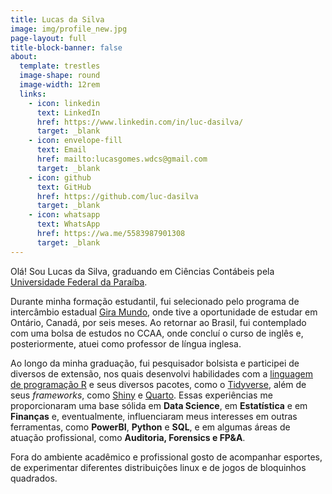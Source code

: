 ```yaml
---
title: Lucas da Silva
image: img/profile_new.jpg
page-layout: full
title-block-banner: false
about:
  template: trestles
  image-shape: round
  image-width: 12rem
  links: 
    - icon: linkedin
      text: LinkedIn
      href: https://www.linkedin.com/in/luc-dasilva/
      target: _blank
    - icon: envelope-fill
      text: Email
      href: mailto:lucasgomes.wdcs@gmail.com
      target: _blank
    - icon: github
      text: GitHub
      href: https://github.com/luc-dasilva
      target: _blank
    - icon: whatsapp
      text: WhatsApp
      href: https://wa.me/5583987901308
      target: _blank
---
```


Olá! Sou Lucas da Silva, graduando em Ciências Contábeis pela [Universidade Federal da Paraíba](https://www.ufpb.br/){.external target="_blank"}.

Durante minha formação estudantil, fui selecionado pelo programa de intercâmbio estadual [Gira Mundo](https://paraiba.pb.gov.br/diretas/secretaria-da-educacao/programas/programa-gira-mundo){.external target="_blank"}, onde tive a oportunidade de estudar em Ontário, Canadá, por seis meses. Ao retornar ao Brasil, fui contemplado com uma bolsa de estudos no CCAA, onde concluí o curso de inglês e, posteriormente, atuei como professor de língua inglesa.

Ao longo da minha graduação, fui pesquisador bolsista e participei de diversos de extensão, nos quais desenvolvi habilidades com a [linguagem de programação R](https://cran.r-project.org/){.external target="_blank"} e seus diversos pacotes, como o [Tidyverse](https://www.tidyverse.org/){.external target="_blank"}, além de seus *frameworks*, como [Shiny](https://shiny.posit.co/){.external target="_blank"} e [Quarto](https://quarto.org/){.external target="_blank"}. Essas experiências me proporcionaram uma base sólida em **Data Science**, em **Estatística** e em **Finanças**  e, eventualmente, influenciaram meus interesses em outras ferramentas, como **PowerBI**, **Python** e **SQL**, e em algumas áreas de atuação profissional, como **Auditoria, Forensics e FP&A**.

Fora do ambiente acadêmico e profissional gosto de acompanhar esportes, de experimentar diferentes distribuições linux e de jogos de bloquinhos quadrados.